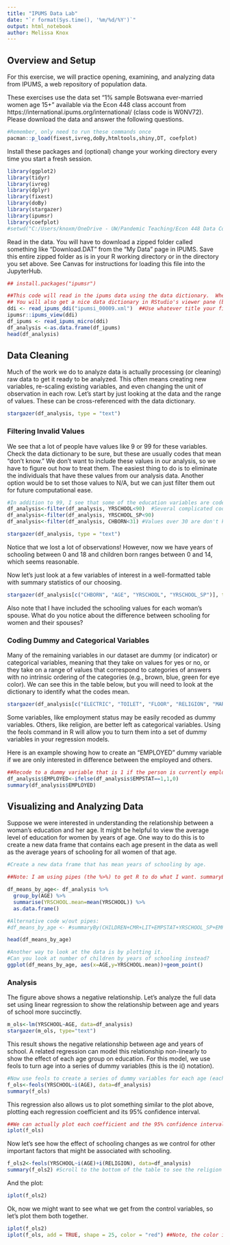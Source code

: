 ```yaml
---
title: "IPUMS Data Lab"
date: "`r format(Sys.time(), '%m/%d/%Y')`"
output: html_notebook
author: Melissa Knox
---
```

## Overview and Setup
For this exercise, we will practice opening, examining, and analyzing data from IPUMS, a web repository of population data.

These exercises use the data set "1% sample Botswana ever-married women age 15+" available via the Econ 448 class account from https://international.ipums.org/international/ (class code is W0NV72).  Please download the data and answer the following questions.

```r
#Remember, only need to run these commands once
pacman::p_load(fixest,ivreg,doBy,htmltools,shiny,DT, coefplot)

```

Install these packages and (optional) change your working directory every time you start a fresh session. 

```r
library(ggplot2)
library(tidyr)
library(ivreg)
library(dplyr)
library(fixest)
library(doBy)
library(stargazer)
library(ipumsr)
library(coefplot)
#setwd("C:/Users/knoxm/OneDrive - UW/Pandemic Teaching/Econ 448 Data Course")
```

Read in the data.  You will have to download a zipped folder called something like "Download.DAT" from the "My Data" page in IPUMS. Save this entire zipped folder as is in your R working directory or in the directory you set above. See Canvas for instructions for loading this file into the JupyterHub.

```r
## install.packages("ipumsr")

##This code will read in the ipums data using the data dictionary.  When you look at your data, the variables will have labels (as will the values).
## You will also get a nice data dictionary in RStudio's viewer pane (bottom right)
ddi <- read_ipums_ddi("ipumsi_00009.xml")  ##Use whatever title your file has when it downloads, but the name here should be correct for this exercise.
ipumsr::ipums_view(ddi)
df_ipums <- read_ipums_micro(ddi)  
df_analysis <-as.data.frame(df_ipums)
head(df_analysis)
```


## Data Cleaning
Much of the work we do to analyze data is actually processing (or cleaning) raw data to get it ready to be analyzed.  This often means creating new variables, re-scaling existing variables, and even changing the unit of observation in each row. Let's start by just looking at the data and the range of values. These can be cross-referenced with the data dictionary.
```r
stargazer(df_analysis, type = "text")
```
### Filtering Invalid Values
We see that a lot of people have values like 9 or 99 for these variables. Check the data dictionary to be sure, but these are usually codes that mean "don't know." We don't want to include these values in our analysis, so we have to figure out how to treat them. The easiest thing to do is to eliminate the individuals that have these values from our analysis data. Another option would be to set those values to N/A, but we can just filter them out for future computational ease.

```r
#In addition to 99, I see that some of the education variables are coded as 90, 91, etc. I will filter those out as well. 
df_analysis<-filter(df_analysis, YRSCHOOL<90)  #Several complicated codes over 90 here, so filtering these out
df_analysis<-filter(df_analysis, YRSCHOOL_SP<90)
df_analysis<-filter(df_analysis, CHBORN<31) #Values over 30 are don't knows

stargazer(df_analysis, type = "text")
```

Notice that we lost a lot of observations! However, now we have years of schooling between 0 and 18 and children born ranges between 0 and 14, which seems reasonable.

Now let's just look at a few variables of interest in a well-formatted table with summary statistics of our choosing.
```r

stargazer(df_analysis[c("CHBORN", "AGE", "YRSCHOOL", "YRSCHOOL_SP")], type = "text", summary.stat = c("n","mean","sd", "min", "max"), covariate.labels = c("Children Ever Born", "Age", "Years of School", "Spouse Years of School"), digits = 2, title="Summary Statistics", notes="Note: Data are 1% sample of ever-married women 15+ from 2011 Botswana census. Source: IPUMS International")
```

Also note that I have included the schooling values for each woman's spouse. What do you notice about the difference between schooling for women and their spouses?

### Coding Dummy and Categorical Variables
Many of the remaining variables in our dataset are dummy (or indicator) or categorical variables, meaning that they take on values for yes or no, or they take on a range of values that correspond to categories of answers with no intrinsic ordering of the categories (e.g., brown, blue, green for eye color). We can see this in the table below, but you will need to look at the dictionary to identify what the codes mean. 

```r
stargazer(df_analysis[c("ELECTRIC", "TOILET", "FLOOR", "RELIGION", "MARST", "EMPSTAT")], type = "text")
```
Some variables, like employment status may be easily recoded as dummy variables. Others, like religion, are better left as categorical variables. Using the feols command in R will allow you to turn them into a set of dummy variables in your regression models. 

Here is an example showing how to create an "EMPLOYED" dummy variable if we are only interested in difference between the employed and others.
```r
##Recode to a dummy variable that is 1 if the person is currently employed, and 0 otherwise. Currently EMPSTAT=2 means unemployed, =3 means inactive, and =9 means unknown/missing.
df_analysis$EMPLOYED<-ifelse(df_analysis$EMPSTAT==1,1,0)
summary(df_analysis$EMPLOYED)
```

## Visualizing and Analyzing Data
Suppose we were interested in understanding the relationship between a woman's education and her age. It might be helpful to view the average level of education for women by years of age. One way to do this is to create a new data frame that contains each age present in the data as well as the average years of schooling for all women of that age.
```r
#Create a new data frame that has mean years of schooling by age.

##Note: I am using pipes (the %>%) to get R to do what I want. summaryBY would be another command you could use without piping.

df_means_by_age<- df_analysis %>% 
  group_by(AGE) %>% 
  summarise(YRSCHOOL.mean=mean(YRSCHOOL)) %>%
  as.data.frame()

#Alternative code w/out pipes:
#df_means_by_age <- #summaryBy(CHILDREN+CMR+LIT+EMPSTAT+YRSCHOOL_SP+EMPSTAT_SP ~ YRSCHOOL, #FUN=c(mean),na.rm=TRUE, data=df_analysis)

head(df_means_by_age)

```


```r
#Another way to look at the data is by plotting it.  
#Can you look at number of children by years of schooling instead?
ggplot(df_means_by_age, aes(x=AGE,y=YRSCHOOL.mean))+geom_point()
```

### Analysis
The figure above shows a negative relationship. Let's analyze the full data set using linear regression to show the relationship between age and years of school more succinctly. 
```r
m_ols<-lm(YRSCHOOL~AGE, data=df_analysis)
stargazer(m_ols, type="text")
```

This result shows the negative relationship between age and years of school. A related regression can model this relationship non-linearly to show the effect of each age group on education. For this model, we use feols to turn age into a series of dummy variables (this is the i() notation).
```r
#Now use feols to create a series of dummy variables for each age (each coefficient + the intercept will be the average education at that age).
f_ols<-feols(YRSCHOOL~i(AGE), data=df_analysis)
summary(f_ols)
```

This regression also allows us to plot something similar to the plot above, plotting each regression coefficient and its 95% confidence interval.
```r
##We can actually plot each coefficient and the 95% confidence interval
iplot(f_ols)
```
Now let's see how the effect of schooling changes as we control for other important factors that might be associated with schooling.
```r
f_ols2<-feols(YRSCHOOL~i(AGE)+i(RELIGION), data=df_analysis)
summary(f_ols2) #Scroll to the bottom of the table to see the religion coeeficients
```

And the plot:
```r
iplot(f_ols2)
```
Ok, now we might want to see what we get from the control variables, so let's plot them both together.
```r
iplot(f_ols2)
iplot(f_ols, add = TRUE, shape = 25, color = "red") ##Note, the color isn't working for me, but maybe it works for you? It might be due to the color scheme. I'll keep working on it...
```

